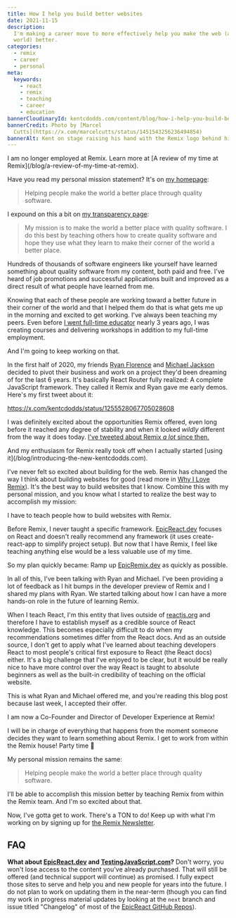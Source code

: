 ```yaml
---
title: How I help you build better websites
date: 2021-11-15
description:
  I'm making a career move to more effectively help you make the web (and the
  world) better.
categories:
  - remix
  - career
  - personal
meta:
  keywords:
    - react
    - remix
    - teaching
    - career
    - education
bannerCloudinaryId: kentcdodds.com/content/blog/how-i-help-you-build-better-websites/kent-speaking-about-remix
bannerCredit: Photo by [Marcel
  Cutts](https://x.com/marcelcutts/status/1451543256236494854)
bannerAlt: Kent on stage raising his hand with the Remix logo behind him
---
```


<callout-info>
	I am no longer employed at Remix. Learn more at [A review of my time at
	Remix](/blog/a-review-of-my-time-at-remix).
</callout-info>

Have you read my personal mission statement? It's on [my homepage](/):

> Helping people make the world a better place through quality software.

I expound on this a bit on [my transparency page](/transparency):

> My mission is to make the world a better place with quality software. I do
> this best by teaching others how to create quality software and hope they use
> what they learn to make their corner of the world a better place.

Hundreds of thousands of software engineers like yourself have learned something
about quality software from my content, both paid and free. I've heard of job
promotions and successful applications built and improved as a direct result of
what people have learned from me.

Knowing that each of these people are working toward a better future in their
corner of the world and that I helped them do that is what gets me up in the
morning and excited to get working. I've always been teaching my peers. Even
before [I went full-time educator](/blog/full-time-educator) nearly 3 years ago,
I was creating courses and delivering workshops in addition to my full-time
employment.

And I'm going to keep working on that.

In the first half of 2020, my friends
[Ryan Florence](https://x.com/ryanflorence) and
[Michael Jackson](https://x.com/mjackson) decided to pivot their business
and work on a project they'd been dreaming of for the last 6 years. It's
basically React Router fully realized: A complete JavaScript framework. They
called it Remix and Ryan gave me early demos. Here's my first tweet about it:

https://x.com/kentcdodds/status/1255528067705028608

I was definitely excited about the opportunities Remix offered, even long before
it reached any degree of stability and when it looked _wildly_ different from
the way it does today.
[I've tweeted about Remix _a lot_ since then.](https://x.com/search?q=from%3Akentcdodds%20remix&src=typed_query&f=live)

<callout-success>
	And my enthusiasm for Remix really took off when I actually started [using
	it](/blog/introducing-the-new-kentcdodds.com).
</callout-success>

I've never felt so excited about building for the web. Remix has changed the way
I think about building websites for good (read more in
[Why I Love Remix](/blog/why-i-love-remix)). It's the best way to build websites
that I know. Combine this with my personal mission, and you know what I started
to realize the best way to accomplish my mission:

<callout-info>
	I have to teach people how to build websites with Remix.
</callout-info>

Before Remix, I never taught a specific framework.
[EpicReact.dev](https://epicreact.dev) focuses on React and doesn't really
recommend any framework (it uses create-react-app to simplify project setup).
But now that I have Remix, I feel like teaching anything else would be a less
valuable use of my time.

So my plan quickly became: Ramp up [EpicRemix.dev](https://epicremix.dev) as
quickly as possible.

In all of this, I've been talking with Ryan and Michael. I've been providing a
lot of feedback as I hit bumps in the developer preview of Remix and I shared my
plans with Ryan. We started talking about how I can have a more hands-on role in
the future of learning Remix.

When I teach React, I'm this entity that lives outside of
[reactjs.org](https://reactjs.org) and therefore I have to establish myself as a
credible source of React knowledge. This becomes especially difficult to do when
my recommendations sometimes differ from the React docs. And as an outside
source, I don't get to apply what I've learned about teaching developers React
to most people's critical first exposure to React (the React docs) either. It's
a big challenge that I've enjoyed to be clear, but it would be really nice to
have more control over the way React is taught to absolute beginners as well as
the built-in credibility of teaching on the official website.

This is what Ryan and Michael offered me, and you're reading this blog post
because last week, I accepted their offer.

<callout-success>
	I am now a Co-Founder and Director of Developer Experience at Remix!
</callout-success>

I will be in charge of everything that happens from the moment someone decides
they want to learn something about Remix. I get to work from within the Remix
house! Party time 🥳

My personal mission remains the same:

> Helping people make the world a better place through quality software.

I'll be able to accomplish this mission better by teaching Remix from within the
Remix team. And I'm so excited about that.

Now, I've gotta get to work. There's a TON to do! Keep up with what I'm working
on by signing up for [the Remix Newsletter](https://remix.run/newsletter).

## FAQ

**What about [EpicReact.dev](https://epicreact.dev) and
[TestingJavaScript.com](https://testingjavascript.com)?** Don't worry, you won't
lose access to the content you've already purchased. That will still be offered
(and technical support will continue) as promised. I fully expect those sites to
serve and help you and new people for years into the future. I do not plan to
work on updating them in the near-term (though you can find my work in progress
material updates by looking at the `next` branch and issue titled "Changelog" of
most of the [EpicReact GitHub Repos](https://github.com/topics/epicreact-dev)).
